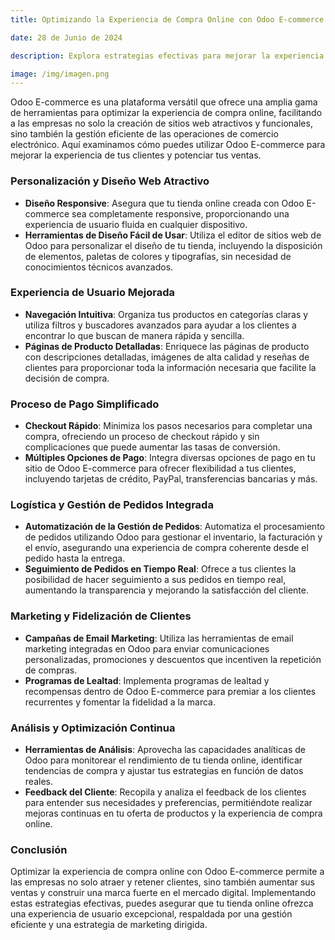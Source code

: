 ```yaml
---
title: Optimizando la Experiencia de Compra Online con Odoo E-commerce

date: 28 de Junio de 2024

description: Explora estrategias efectivas para mejorar la experiencia de compra online utilizando Odoo E-commerce, desde la personalización del sitio web hasta la integración de procesos logísticos y de pago, para aumentar la satisfacción del cliente y las ventas.

image: /img/imagen.png
---
```


Odoo E-commerce es una plataforma versátil que ofrece una amplia gama de herramientas para optimizar la experiencia de compra online, facilitando a las empresas no solo la creación de sitios web atractivos y funcionales, sino también la gestión eficiente de las operaciones de comercio electrónico. Aquí examinamos cómo puedes utilizar Odoo E-commerce para mejorar la experiencia de tus clientes y potenciar tus ventas.

### **Personalización y Diseño Web Atractivo**

- **Diseño Responsive**: Asegura que tu tienda online creada con Odoo E-commerce sea completamente responsive, proporcionando una experiencia de usuario fluida en cualquier dispositivo.
- **Herramientas de Diseño Fácil de Usar**: Utiliza el editor de sitios web de Odoo para personalizar el diseño de tu tienda, incluyendo la disposición de elementos, paletas de colores y tipografías, sin necesidad de conocimientos técnicos avanzados.

### **Experiencia de Usuario Mejorada**

- **Navegación Intuitiva**: Organiza tus productos en categorías claras y utiliza filtros y buscadores avanzados para ayudar a los clientes a encontrar lo que buscan de manera rápida y sencilla.
- **Páginas de Producto Detalladas**: Enriquece las páginas de producto con descripciones detalladas, imágenes de alta calidad y reseñas de clientes para proporcionar toda la información necesaria que facilite la decisión de compra.

### **Proceso de Pago Simplificado**

- **Checkout Rápido**: Minimiza los pasos necesarios para completar una compra, ofreciendo un proceso de checkout rápido y sin complicaciones que puede aumentar las tasas de conversión.
- **Múltiples Opciones de Pago**: Integra diversas opciones de pago en tu sitio de Odoo E-commerce para ofrecer flexibilidad a tus clientes, incluyendo tarjetas de crédito, PayPal, transferencias bancarias y más.

### **Logística y Gestión de Pedidos Integrada**

- **Automatización de la Gestión de Pedidos**: Automatiza el procesamiento de pedidos utilizando Odoo para gestionar el inventario, la facturación y el envío, asegurando una experiencia de compra coherente desde el pedido hasta la entrega.
- **Seguimiento de Pedidos en Tiempo Real**: Ofrece a tus clientes la posibilidad de hacer seguimiento a sus pedidos en tiempo real, aumentando la transparencia y mejorando la satisfacción del cliente.

### **Marketing y Fidelización de Clientes**

- **Campañas de Email Marketing**: Utiliza las herramientas de email marketing integradas en Odoo para enviar comunicaciones personalizadas, promociones y descuentos que incentiven la repetición de compras.
- **Programas de Lealtad**: Implementa programas de lealtad y recompensas dentro de Odoo E-commerce para premiar a los clientes recurrentes y fomentar la fidelidad a la marca.

### **Análisis y Optimización Continua**

- **Herramientas de Análisis**: Aprovecha las capacidades analíticas de Odoo para monitorear el rendimiento de tu tienda online, identificar tendencias de compra y ajustar tus estrategias en función de datos reales.
- **Feedback del Cliente**: Recopila y analiza el feedback de los clientes para entender sus necesidades y preferencias, permitiéndote realizar mejoras continuas en tu oferta de productos y la experiencia de compra online.

### **Conclusión**

Optimizar la experiencia de compra online con Odoo E-commerce permite a las empresas no solo atraer y retener clientes, sino también aumentar sus ventas y construir una marca fuerte en el mercado digital. Implementando estas estrategias efectivas, puedes asegurar que tu tienda online ofrezca una experiencia de usuario excepcional, respaldada por una gestión eficiente y una estrategia de marketing dirigida.